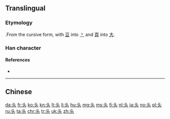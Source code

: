 {{also|斗|頭}}
==Translingual==
{{stroke order|strokes=5}}

===Etymology===
{{Han simp|頭}}.From the cursive form, with [[豆]] into [[⺀]] and [[頁]] into [[大]].

===Han character===
{{Han char|rn=37|rad=大|as=02|sn=5|four=|canj=XYK,YK|ids=⿻⺀大}}

====References====
* {{Han ref|kx=0249.111|hdz=10526.020|uh=5934|ud=22836}}

----

==Chinese==
{{zh-see|頭}}

[[da:头]]
[[fr:头]]
[[ko:头]]
[[kn:头]]
[[lt:头]]
[[li:头]]
[[hu:头]]
[[mg:头]]
[[ms:头]]
[[fj:头]]
[[nl:头]]
[[ja:头]]
[[no:头]]
[[pl:头]]
[[ru:头]]
[[ta:头]]
[[chr:头]]
[[tr:头]]
[[uk:头]]
[[zh:头]]